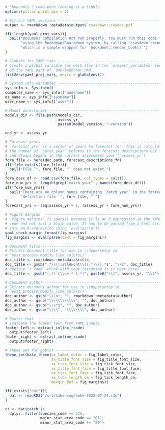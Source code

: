 ```r

# Show only 2 rows when looking at a tibble
options(pillar.print_min = 2)

# Extract YAML sections -------------------------------------------------------
output <- rmarkdown::metadata$output$`csasdown::resdoc_pdf`

if(!length(yaml_proj_vars)){
  bail("Document compilation not run properly. You must run this code ",
       "using the Bookdown/Rmarkdown system, by calling `csasdown::render()` ",
       "which is a simple wrapper for `bookdown::render_book()`")
}

# Globals for YAML tags -------------------------------------------------------
# Create a global variable for each item in the `project_variables` section
# of the YAML part of `000-launcher.rmd`.
list2env(yaml_proj_vars, envir = globalenv())

# System info variables -------------------------------------------------------
sys_info <- Sys.info()
computer_name <- sys_info[["nodename"]]
os_name <- sys_info[["sysname"]]
user_name <- sys_info[["user"]]

# Model directories -----------------------------------------------------------
models_dir <- file.path(models_dir,
                        assess_yr,
                        paste0(model_version, "-version"))

end_yr <- assess_yr

# Forecast years --------------------------------------------------------------
# `forecast_yrs` is a vector of years to forecast for. This is calculated from
# the number of `catch_year` columns in the forecast descriptions CSV file
# and always begins in the current assessment year (`assess_yr`)
fore_file <- here(doc_path, forecast_descriptions_fn)
if(!file.exists(fore_file)){
  bail("File `", fore_file, "` does not exist.")
}
fore_desc_df <- read_csv(fore_file, col_types = cols())
fore_num_yrs <- length(grep("catch_year" , names(fore_desc_df)))
if(!fore_num_yrs){
  bail("There are no column names containing `catch_year` in the forecast ",
       "definition file `", fore_file, "`")
}
forecast_yrs <- seq(assess_yr + 1, (assess_yr + fore_num_yrs))

# Figure margins  -------------------------------------------------------------
# `figure_margins` is special because it is an R expression in the YAML
# code and not just a plain value. It has to be parsed from a text string
# into an R expression using `eval(parse())`
yaml_check_margin_format(fig_margins)
fig_margins <- eval(parse(text = fig_margins))

# Document title --------------------------------------------------------------
# Extract document title for use in \\hypersetup in
# `post_process_modify_link_colors()`
doc_title <- rmarkdown::metadata$title
doc_title <- gsub(".*\\\\TitleFont\\{(.*)\\}.*$", "\\1", doc_title)
# Replace `r code` chunk with year (assuming it is year here)
doc_title <- gsub("(.*)`r\\s+.*`(.*)", paste0("\\1", assess_yr, "\\2"), doc_title)

# Document author -------------------------------------------------------------
# Extract document author for use in \\hypersetup in
# `post_process_modify_link_colors()`
doc_author <- gsub("\\\n", "", rmarkdown::metadata$author)
doc_author <- gsub("\\\\\\\\\\\\", "", doc_author)
doc_author <- gsub("\\s*$", "", doc_author)
doc_author <- gsub("\\\\", "\\\\\\\\", doc_author)

# Footer text  ----------------------------------------------------------------
# Evaluate the footer text from YAML inputs
footer_left <- extract_inline_rcode(
  output$footer_left)
footer_right <- extract_inline_rcode(
  output$footer_right)

# Theme set for ggplot --------------------------------------------------------
theme_set(hake_theme(ax_label_color = fig_label_color,
                     ax_title_font_size = fig_title_font_size,
                     ax_tick_font_size = fig_tick_font_size,
                     ax_title_font_face = fig_title_font_face,
                     ax_tick_font_face = fig_tick_font_face,
                     ax_tick_length_cm = fig_tick_length_cm,
                     margin_def = fig_margins))

if(!exists("dat")){
  dat <- readRDS("/srv/hake-sog/hake-2025-07-24.rds")
}

ct <- dat$catch |> 
  dplyr::filter(species_code == 225,
                major_stat_area_code == "01",
                minor_stat_area_code != "20")

```

